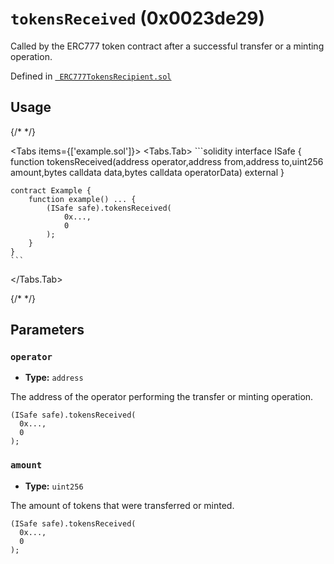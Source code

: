 



# `tokensReceived` (0x0023de29)



Called by the ERC777 token contract after a successful transfer or a minting operation.




Defined in [` ERC777TokensRecipient.sol`](https://github.com/safe-global/safe-smart-account/tree/v1.4.1/contracts/interfaces/ERC777TokensRecipient.sol#L19)


## Usage

{/* <!-- vale off --> */}

<Tabs items={['example.sol']}>
  <Tabs.Tab>
    ```solidity
    interface ISafe {
        function tokensReceived(address operator,address from,address to,uint256 amount,bytes calldata data,bytes calldata operatorData) external
    }

    contract Example {
        function example() ... {
            (ISafe safe).tokensReceived(
                0x...,
                0
            );
        }
    }
    ```
  </Tabs.Tab>
</Tabs>

{/* <!-- vale on --> */}



## Parameters

### `operator`

  - **Type:** `address`

  The address of the operator performing the transfer or minting operation.

  ```solidity focus=2
  (ISafe safe).tokensReceived(
    0x...,
    0
  );
  ```


### `amount`

  - **Type:** `uint256`

  The amount of tokens that were transferred or minted.

  ```solidity focus=3
  (ISafe safe).tokensReceived(
    0x...,
    0
  );
  ```





